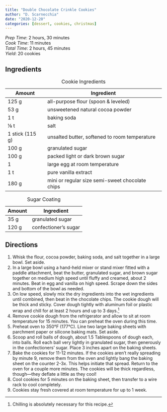 ```yaml
---
title: "Double Chocolate Crinkle Cookies"
author: "D. Scarnecchia"
date: "2020-12-20"
categories: [dessert, cookies, christmas]
---
```


| *Prep Time*: 2 hours, 30 minutes
| *Cook Time*: 11 minutes
| *Total Time*: 2 hours, 45 minutes
| *Yield*: 20 cookies

## Ingredients

| Amount          | Ingredient                                      |
|-----------------|-------------------------------------------------|
| 125 g           | all-purpose flour (spoon & leveled)             |
| 53 g            | unsweetened natural cocoa powder                |
| 1 t             | baking soda                                     |
| ⅛ t             | salt                                            |
| 1 stick (115 g) | unsalted butter, softened to room temperature   |
| 100 g           | granulated sugar                                |
| 100 g           | packed light or dark brown sugar                |
| 1               | large egg at room temperature                   |
| 1 t             | pure vanilla extract                            |
| 180 g           | mini or regular size semi-sweet chocolate chips |

: Cookie Ingredients

| Amount | Ingredient           |
|--------|----------------------|
| 35 g   | granulated sugar     |
| 120 g  | confectioner's sugar |

: Sugar Coating

## Directions

1.  Whisk the flour, cocoa powder, baking soda, and salt together in a large bowl. Set aside.
2.  In a large bowl using a hand-held mixer or stand mixer fitted with a paddle attachment, beat the butter, granulated sugar, and brown sugar together on medium high speed until fluffy and creamed, about 2 minutes. Beat in egg and vanilla on high speed. Scrape down the sides and bottom of the bowl as needed.
3.  On low speed, slowly mix the dry ingredients into the wet ingredients until combined, then beat in the chocolate chips. The cookie dough will be thick and sticky. Cover dough tightly with aluminum foil or plastic wrap and chill for at least 2 hours and up to 3 days.[^1]
4.  Remove cookie dough from the refrigerator and allow to sit at room temperature for 15 minutes. You can preheat the oven during this time.
5.  Preheat oven to 350°F (177°C). Line two large baking sheets with parchment paper or silicone baking mats. Set aside.
6.  Scoop and roll balls of dough, about 1.5 Tablespoons of dough each, into balls. Roll each ball very lightly in granulated sugar, then generously in the confectioners' sugar. Place 3 inches apart on the baking sheets.
7.  Bake the cookies for 11-12 minutes. If the cookies aren't really spreading by minute 9, remove them from the oven and lightly bang the baking sheet on the counter 2-3x. This helps initiate that spread. Return to the oven for a couple more minutes. The cookies will be thick regardless, though---they deflate a little as they cool!
8.  Cool cookies for 5 minutes on the baking sheet, then transfer to a wire rack to cool completely.
9.  Cookies stay fresh covered at room temperature for up to 1 week.

[^1]: Chilling is absolutely necessary for this recipe.
